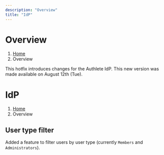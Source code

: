 ```yaml
---
description: "Overview"
title: "IdP"
---
```




# Overview
1. [Home](https://www.authlete.com/)
3. Overview

This hotfix introduces changes for the Authlete IdP.
This new version was made available on August 12th (Tue).

# IdP
1. [Home](https://www.authlete.com/)
3. Overview

## User type filter

Added a feature to filter users by user type (currently `Members` and `Administrators`).

